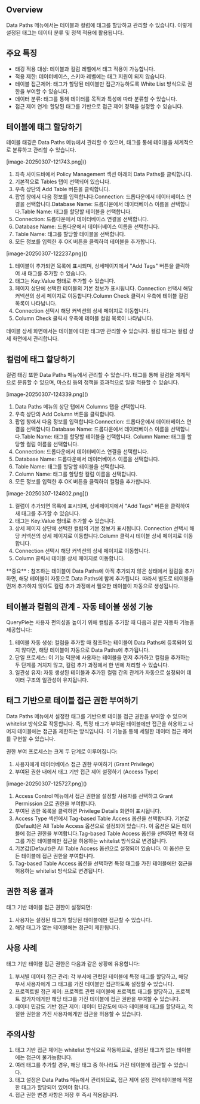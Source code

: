 
## Overview
Data Paths 메뉴에서는 테이블과 컬럼에 태그를 할당하고 관리할 수 있습니다. 이렇게 설정된 태그는 데이터 분류 및 정책 적용에 활용됩니다.

## 주요 특징
* 태깅 적용 대상: 테이블과 컬럼 레벨에서 태그 적용이 가능합니다.
* 적용 제한: 데이터베이스, 스키마 레벨에는 태그 지원이 되지 않습니다.
* 테이블 접근제어: 태그가 할당된 테이블만 접근가능하도록 White List 방식으로 권한을 부여할 수 있습니다.
* 데이터 분류: 태그를 통해 데이터를 목적과 특성에 따라 분류할 수 있습니다.
* 접근 제어 연계: 할당된 태그를 기반으로 접근 제어 정책을 설정할 수 있습니다.

## 테이블에 태그 할당하기
테이블 태깅은 Data Paths 메뉴에서 관리할 수 있으며, 태그를 통해 테이블을 체계적으로 분류하고 관리할 수 있습니다.

<p align="center">
<div>[image-20250307-121743.png]()</div>
</p>

1. 좌측 사이드바에서 Policy Management 섹션 아래의 Data Paths를 클릭합니다.
2. 기본적으로 Tables 탭이 선택되어 있습니다.
3. 우측 상단의 Add Table 버튼을 클릭합니다.
4. 팝업 창에서 다음 정보를 입력합니다:Connection: 드롭다운에서 데이터베이스 연결을 선택합니다.Database Name: 드롭다운에서 데이터베이스 이름을 선택합니다.Table Name: 태그를 할당할 테이블을 선택합니다.
  1. Connection: 드롭다운에서 데이터베이스 연결을 선택합니다.
  2. Database Name: 드롭다운에서 데이터베이스 이름을 선택합니다.
  3. Table Name: 태그를 할당할 테이블을 선택합니다.
5. 모든 정보를 입력한 후 OK 버튼을 클릭하여 테이블을 추가합니다.

<p align="center">
<div>[image-20250307-122237.png]()</div>
</p>

1. 테이블이 추가되면 목록에 표시되며, 상세페이지에서 "Add Tags" 버튼을 클릭하여 새 태그를 추가할 수 있습니다.
2. 태그는 Key:Value 형태로 추가할 수 있습니다.
3. 페이지 상단에 선택한 테이블의 기본 정보가 표시됩니다. Connection 선택시 해당 커넥션의 상세 페이지로 이동합니다.Column Check 클릭시 우측에 테이블 컬럼 목록이 나타납니다.
  1. Connection 선택시 해당 커넥션의 상세 페이지로 이동합니다.
  2. Column Check 클릭시 우측에 테이블 컬럼 목록이 나타납니다.

<Callout>
테이블 상세 화면에서는 테이블에 대한 태그만 관리할 수 있습니다. 컬럼 태그는 컬럼 상세 화면에서 관리합니다. 
</Callout>

## 컬럼에 태그 할당하기
컬럼 태깅 또한 Data Paths 메뉴에서 관리할 수 있습니다. 태그를 통해 컬럼을 체계적으로 분류할 수 있으며, 마스킹 등의 정책을 효과적으로 일괄 적용할 수 있습니다.

<p align="center">
<div>[image-20250307-124339.png]()</div>
</p>

1. Data Paths 메뉴의 상단 탭에서 Columns 탭을 선택합니다.
2. 우측 상단의 Add Column 버튼을 클릭합니다.
3. 팝업 창에서 다음 정보를 입력합니다:Connection: 드롭다운에서 데이터베이스 연결을 선택합니다.Database Name: 드롭다운에서 데이터베이스 이름을 선택합니다.Table Name: 태그를 할당할 테이블을 선택합니다. Column Name: 태그를 할당할 컬럼 이름을 선택합니다.
  1. Connection: 드롭다운에서 데이터베이스 연결을 선택합니다.
  2. Database Name: 드롭다운에서 데이터베이스 이름을 선택합니다.
  3. Table Name: 태그를 할당할 테이블을 선택합니다.
  4. Column Name: 태그를 할당할 컬럼 이름을 선택합니다.
4. 모든 정보를 입력한 후 OK 버튼을 클릭하여 컬럼을 추가합니다.

<p align="center">
<div>[image-20250307-124802.png]()</div>
</p>

1. 컬럼이 추가되면 목록에 표시되며, 상세페이지에서 "Add Tags" 버튼을 클릭하여 새 태그를 추가할 수 있습니다.
2. 태그는 Key:Value 형태로 추가할 수 있습니다.
3. 상세 페이지 상단에 선택한 컬럼의 기본 정보가 표시됩니다. Connection 선택시 해당 커넥션의 상세 페이지로 이동합니다.Column 클릭시 테이블 상세 페이지로 이동합니다.
  1. Connection 선택시 해당 커넥션의 상세 페이지로 이동합니다.
  2. Column 클릭시 테이블 상세 페이지로 이동합니다.

<Callout>
**중요** : 참조하는 테이블이 Data Paths에 아직 추가되지 않은 상태에서 컬럼을 추가하면, 해당 테이블이 자동으로 Data Paths에 함께 추가됩니다. 따라서 별도로 테이블을 먼저 추가하지 않아도 컬럼 추가 과정에서 필요한 테이블이 자동으로 생성됩니다. 
</Callout>

## 테이블과 컬럼의 관계 - 자동 테이블 생성 기능
QueryPie는 사용자 편의성을 높이기 위해 컬럼을 추가할 때 다음과 같은 자동화 기능을 제공합니다:

1. 테이블 자동 생성: 컬럼을 추가할 때 참조하는 테이블이 Data Paths에 등록되어 있지 않다면, 해당 테이블이 자동으로 Data Paths에 추가됩니다.
2. 단일 프로세스: 이 기능 덕분에 사용자는 테이블을 먼저 추가하고 컬럼을 추가하는 두 단계를 거치지 않고, 컬럼 추가 과정에서 한 번에 처리할 수 있습니다.
3. 일관성 유지: 자동 생성된 테이블과 추가된 컬럼 간의 관계가 자동으로 설정되어 데이터 구조의 일관성이 유지됩니다.

## 태그 기반으로 테이블 접근 권한 부여하기
Data Paths 메뉴에서 설정한 태그를 기반으로 테이블 접근 권한을 부여할 수 있으며 whitelist 방식으로 작동합니다. 즉, 특정 태그가 부여된 테이블에만 접근을 허용하고 나머지 테이블에는 접근을 제한하는 방식입니다. 이 기능을 통해 세밀한 데이터 접근 제어를 구현할 수 있습니다.

권한 부여 프로세스는 크게 두 단계로 이루어집니다:

1. 사용자에게 데이터베이스 접근 권한 부여하기 (Grant Privilege)
2. 부여된 권한 내에서 태그 기반 접근 제어 설정하기 (Access Type)

<p align="center">
<div>[image-20250307-125727.png]()</div>
</p>

1. Access Control 메뉴에서 접근 권한을 설정할 사용자를 선택하고 Grant Permission 으로 권한을 부여합니다.
2. 부여된 권한 목록을 클릭하면 Privilege Details 화면이 표시됩니다.
3. Access Type 섹션에서 Tag-based Table Access 옵션을 선택합니다. 기본값(Default)은 All Table Access 옵션으로 설정되어 있습니다. 이 옵션은 모든 테이블에 접근 권한을 부여합니다.Tag-based Table Access 옵션을 선택하면 특정 태그를 가진 테이블에만 접근을 허용하는 whitelist 방식으로 변경됩니다.
  1. 기본값(Default)은 All Table Access 옵션으로 설정되어 있습니다. 이 옵션은 모든 테이블에 접근 권한을 부여합니다.
  2. Tag-based Table Access 옵션을 선택하면 특정 태그를 가진 테이블에만 접근을 허용하는 whitelist 방식으로 변경됩니다.

## 권한 적용 결과
태그 기반 테이블 접근 권한이 설정되면:

1. 사용자는 설정된 태그가 할당된 테이블에만 접근할 수 있습니다.
2. 해당 태그가 없는 테이블에는 접근이 제한됩니다.

## 사용 사례
태그 기반 테이블 접근 권한은 다음과 같은 상황에 유용합니다:

1. 부서별 데이터 접근 관리: 각 부서에 관련된 테이블에 특정 태그를 할당하고, 해당 부서 사용자에게 그 태그를 가진 테이블만 접근하도록 설정할 수 있습니다.
2. 프로젝트별 접근 제어: 프로젝트 관련 테이블에 프로젝트 태그를 할당하고, 프로젝트 참가자에게만 해당 태그를 가진 테이블에 접근 권한을 부여할 수 있습니다.
3. 데이터 민감도 기반 접근 제어: 데이터 민감도에 따라 테이블에 태그를 할당하고, 적절한 권한을 가진 사용자에게만 접근을 허용할 수 있습니다.

## 주의사항
1. 태그 기반 접근 제어는 whitelist 방식으로 작동하므로, 설정된 태그가 없는 테이블에는 접근이 불가능합니다.
2. 여러 태그를 추가할 경우, 해당 태그 중 하나라도 가진 테이블에 접근할 수 있습니다.
3. 태그 설정은 Data Paths 메뉴에서 관리되므로, 접근 제어 설정 전에 테이블에 적절한 태그가 할당되어 있어야 합니다.
4. 접근 권한 변경 사항은 저장 후 즉시 적용됩니다.
